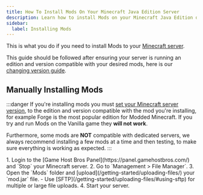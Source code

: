 ```yaml
---
title: How To Install Mods On Your Minecraft Java Edition Server
description: Learn how to install Mods on your Minecraft Java Edition dedicated Server
sidebar:
  label: Installing Mods
---
```


This is what you do if you need to install Mods to your [Minecraft server](https://www.gamehostbros.com/minecraft-server-hosting/).

This guide should be followed after ensuring your server is running an edition and version compatible with your desired mods, here is our [changing version guide](/games/minecraft/changing-versions/).

## Manually Installing Mods

:::danger
If you're installing mods you must [set your Minecraft server version](/games/minecraft/changing-versions/), to the edition and version compatible with the mod you're installing, for example Forge is the most popular edition for Modded Minecraft. If you try and run Mods on the Vanilla game they **will not work**.

Furthermore, some mods are **NOT** compatible with dedicated servers, we always recommend installing a few mods at a time and then testing, to make sure everything is working as expected.
:::

<Steps>
  1. Login to the [Game Host Bros Panel](https://panel.gamehostbros.com/) and `Stop` your Minecraft server.
  2. Go to `Management > File Manager`.
  3. Open the `Mods` folder and [upload](/getting-started/uploading-files/) your `mod.jar` file.
     - Use [SFTP](/getting-started/uploading-files/#using-sftp) for multiple or large file uploads.
  4. Start your server.
</Steps>

